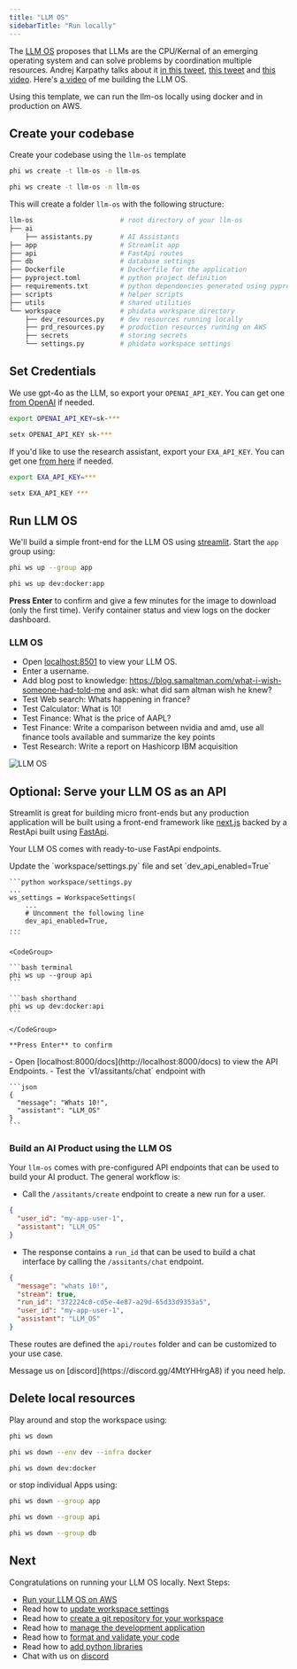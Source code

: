 ```yaml
---
title: "LLM OS"
sidebarTitle: "Run locally"
---
```


The [LLM OS](https://x.com/karpathy/status/1723140519554105733) proposes that LLMs are the CPU/Kernal of an emerging operating system and can solve problems by coordination multiple resources. Andrej Karpathy talks about it [in this tweet](https://twitter.com/karpathy/status/1723140519554105733), [this tweet](https://twitter.com/karpathy/status/1707437820045062561) and [this video](https://youtu.be/zjkBMFhNj_g?t=2535). Here's [a video](https://x.com/ashpreetbedi/status/1790109321939829139) of me building the LLM OS.

Using this template, we can run the llm-os locally using docker and in production on AWS.

<Snippet file="setup.mdx" />

## Create your codebase

Create your codebase using the `llm-os` template

<CodeGroup>

```bash Mac
phi ws create -t llm-os -n llm-os
```

```bash Windows
phi ws create -t llm-os -n llm-os
```

</CodeGroup>

This will create a folder `llm-os` with the following structure:

```bash
llm-os                      # root directory of your llm-os
├── ai
    ├── assistants.py       # AI Assistants
├── app                     # Streamlit app
├── api                     # FastApi routes
├── db                      # database settings
├── Dockerfile              # Dockerfile for the application
├── pyproject.toml          # python project definition
├── requirements.txt        # python dependencies generated using pyproject.toml
├── scripts                 # helper scripts
├── utils                   # shared utilities
└── workspace               # phidata workspace directory
    ├── dev_resources.py    # dev resources running locally
    ├── prd_resources.py    # production resources running on AWS
    ├── secrets             # storing secrets
    └── settings.py         # phidata workspace settings
```

## Set Credentials

We use gpt-4o as the LLM, so export your `OPENAI_API_KEY`. You can get one [from OpenAI](https://platform.openai.com/account/api-keys) if needed.

<CodeGroup>

```bash Mac
export OPENAI_API_KEY=sk-***
```

```bash Windows
setx OPENAI_API_KEY sk-***
```

</CodeGroup>

If you'd like to use the research assistant, export your `EXA_API_KEY`. You can get one [from here](https://dashboard.exa.ai/api-keys) if needed.

<CodeGroup>

```bash Mac
export EXA_API_KEY=***
```

```bash Windows
setx EXA_API_KEY ***
```

</CodeGroup>

## Run LLM OS

We'll build a simple front-end for the LLM OS using [streamlit](https://streamlit.io/). Start the `app` group using:

<CodeGroup>

```bash terminal
phi ws up --group app
```

```bash shorthand
phi ws up dev:docker:app
```

</CodeGroup>

**Press Enter** to confirm and give a few minutes for the image to download (only the first time). Verify container status and view logs on the docker dashboard.

### LLM OS

- Open [localhost:8501](http://localhost:8501) to view your LLM OS.
- Enter a username.
- Add blog post to knowledge: https://blog.samaltman.com/what-i-wish-someone-had-told-me and ask: what did sam altman wish he knew?
- Test Web search: Whats happening in france?
- Test Calculator: What is 10!
- Test Finance: What is the price of AAPL?
- Test Finance: Write a comparison between nvidia and amd, use all finance tools available and summarize the key points
- Test Research: Write a report on Hashicorp IBM acquisition

![LLM OS](/images/llm-os-streamlit-local.jpg)

## Optional: Serve your LLM OS as an API

Streamlit is great for building micro front-ends but any production application will be built using a front-end framework like [next.js](https://nextjs.org) backed by a RestApi built using [FastApi](https://fastapi.tiangolo.com/).

Your LLM OS comes with ready-to-use FastApi endpoints.

<Steps>
  <Step title="Enable FastApi">
    Update the `workspace/settings.py` file and set `dev_api_enabled=True`

    ```python workspace/settings.py
    ...
    ws_settings = WorkspaceSettings(
        ...
        # Uncomment the following line
        dev_api_enabled=True,
    ...
    ```

  </Step>
  <Step title="Start FastApi">

    <CodeGroup>

    ```bash terminal
    phi ws up --group api
    ```

    ```bash shorthand
    phi ws up dev:docker:api
    ```

    </CodeGroup>

    **Press Enter** to confirm

  </Step>
  <Step title="View API Endpoints">
    - Open [localhost:8000/docs](http://localhost:8000/docs) to view the API Endpoints.
    - Test the `v1/assitants/chat` endpoint with

    ```json
    {
      "message": "Whats 10!",
      "assistant": "LLM_OS"
    }
    ```

  </Step>
</Steps>

### Build an AI Product using the LLM OS

Your `llm-os` comes with pre-configured API endpoints that can be used to build your AI product. The general workflow is:

- Call the `/assitants/create` endpoint to create a new run for a user.

```json
{
  "user_id": "my-app-user-1",
  "assistant": "LLM_OS"
}
```

- The response contains a `run_id` that can be used to build a chat interface by calling the `/assitants/chat` endpoint.

```json
{
  "message": "whats 10!",
  "stream": true,
  "run_id": "372224c0-cd5e-4e87-a29d-65d33d9353a5",
  "user_id": "my-app-user-1",
  "assistant": "LLM_OS"
}
```

These routes are defined the `api/routes` folder and can be customized to your use case.

<Tip>
  Message us on [discord](https://discord.gg/4MtYHHrgA8) if you need help.
</Tip>


## Delete local resources

Play around and stop the workspace using:

<CodeGroup>

```bash terminal
phi ws down
```

```bash full options
phi ws down --env dev --infra docker
```

```bash shorthand
phi ws down dev:docker
```

</CodeGroup>

or stop individual Apps using:

<CodeGroup>

```bash app
phi ws down --group app
```

```bash api
phi ws down --group api
```

```bash database
phi ws down --group db
```

</CodeGroup>

## Next

Congratulations on running your LLM OS locally. Next Steps:

- [Run your LLM OS on AWS](/templates/llm-os/run-aws)
- Read how to [update workspace settings](/templates/how-to/workspace-settings)
- Read how to [create a git repository for your workspace](/templates/how-to/git-repo)
- Read how to [manage the development application](/templates/how-to/development-app)
- Read how to [format and validate your code](/templates/how-to/format-and-validate)
- Read how to [add python libraries](/templates/how-to/python-libraries)
- Chat with us on [discord](https://discord.gg/4MtYHHrgA8)
